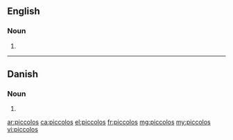 ==English==

===Noun===
{{head|en|plural}}

# {{plural of|piccolo|lang=en}}

----

==Danish==

===Noun===
{{head|da|noun form|g=c}}

# {{genitive singular indefinite of|piccolo|lang=da}}

[[ar:piccolos]]
[[ca:piccolos]]
[[el:piccolos]]
[[fr:piccolos]]
[[mg:piccolos]]
[[my:piccolos]]
[[vi:piccolos]]